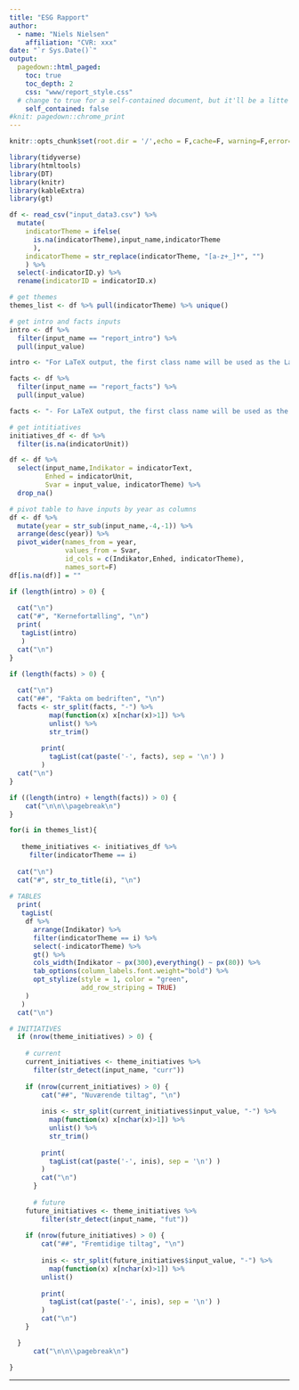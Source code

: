 ```yaml
---
title: "ESG Rapport"
author:
  - name: "Niels Nielsen"
    affiliation: "CVR: xxx"
date: "`r Sys.Date()`"
output: 
  pagedown::html_paged:
    toc: true
    toc_depth: 2
    css: "www/report_style.css"
  # change to true for a self-contained document, but it'll be a litte slower for Pandoc to render
    self_contained: false
#knit: pagedown::chrome_print
---
```


```r
knitr::opts_chunk$set(root.dir = '/',echo = F,cache=F, warning=F,error=F,message=F)
```


```r
library(tidyverse)
library(htmltools)
library(DT)
library(knitr)
library(kableExtra)
library(gt)

df <- read_csv("input_data3.csv") %>%
  mutate(
    indicatorTheme = ifelse(
      is.na(indicatorTheme),input_name,indicatorTheme
      ),
    indicatorTheme = str_replace(indicatorTheme, "[a-z+_]*", "")
    ) %>%
  select(-indicatorID.y) %>%
  rename(indicatorID = indicatorID.x)

# get themes
themes_list <- df %>% pull(indicatorTheme) %>% unique()

# get intro and facts inputs
intro <- df %>% 
  filter(input_name == "report_intro") %>% 
  pull(input_value)

intro <- "For LaTeX output, the first class name will be used as the LaTeX environment name. You should also provide an attribute named data-latex in the Div block, which will be the arguments of the environment. This attribute can be an empty string if the environment does not need arguments. We show two simple examples below. The first example uses the verbatim environment in LaTeX, which does not have any arguments:"

facts <- df %>% 
  filter(input_name == "report_facts") %>% 
  pull(input_value)

facts <- "- For LaTeX output, the first class name will be used as the LaTeX environment name - We show two simple examples below. The first example uses the verbatim environment in LaTeX, which does not have any arguments - This attribute can be an empty string if the environment does not need arguments."

# get intitiatives
initiatives_df <- df %>%
  filter(is.na(indicatorUnit))

df <- df %>%
  select(input_name,Indikator = indicatorText, 
         Enhed = indicatorUnit, 
         Svar = input_value, indicatorTheme) %>%
  drop_na()

# pivot table to have inputs by year as columns
df <- df %>% 
  mutate(year = str_sub(input_name,-4,-1)) %>%
  arrange(desc(year)) %>%
  pivot_wider(names_from = year, 
              values_from = Svar, 
              id_cols = c(Indikator,Enhed, indicatorTheme),
              names_sort=F)
df[is.na(df)] = ""
```


```r

if (length(intro) > 0) {
  
  cat("\n") 
  cat("#", "Kernefortælling", "\n")
  print(
   tagList(intro)
   )
  cat("\n") 
}

if (length(facts) > 0) {
  
  cat("\n") 
  cat("##", "Fakta om bedriften", "\n")
  facts <- str_split(facts, "-") %>% 
          map(function(x) x[nchar(x)>1]) %>%
          unlist() %>% 
          str_trim()
        
        print(
          tagList(cat(paste('-', facts), sep = '\n') )
        )
  cat("\n")
}

if ((length(intro) + length(facts)) > 0) {
    cat("\n\n\\pagebreak\n")
}

for(i in themes_list){
  
   theme_initiatives <- initiatives_df %>%
     filter(indicatorTheme == i)
  
  cat("\n")
  cat("#", str_to_title(i), "\n")
  
# TABLES
  print(
   tagList(
    df %>% 
      arrange(Indikator) %>%
      filter(indicatorTheme == i) %>%
      select(-indicatorTheme) %>%
      gt() %>%
      cols_width(Indikator ~ px(300),everything() ~ px(80)) %>%
      tab_options(column_labels.font.weight="bold") %>%
      opt_stylize(style = 1, color = "green", 
                  add_row_striping = TRUE)
    )
   )
  cat("\n")

# INITIATIVES
  if (nrow(theme_initiatives) > 0) {
    
    # current
    current_initiatives <- theme_initiatives %>%
      filter(str_detect(input_name, "curr"))
    
    if (nrow(current_initiatives) > 0) {
        cat("##", "Nuværende tiltag", "\n")
      
        inis <- str_split(current_initiatives$input_value, "-") %>% 
          map(function(x) x[nchar(x)>1]) %>%
          unlist() %>%
          str_trim()
        
        print(
          tagList(cat(paste('-', inis), sep = '\n') )
        )
        cat("\n")
      }
      
      # future
    future_initiatives <- theme_initiatives %>%
        filter(str_detect(input_name, "fut"))
    
    if (nrow(future_initiatives) > 0) {
        cat("##", "Fremtidige tiltag", "\n")
      
        inis <- str_split(future_initiatives$input_value, "-") %>% 
          map(function(x) x[nchar(x)>1]) %>%
        unlist()
        
        print(
          tagList(cat(paste('-', inis), sep = '\n') )
        )
        cat("\n")
    }

  }
      cat("\n\n\\pagebreak\n")

}
```

---